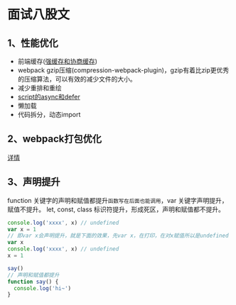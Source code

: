 # 面试八股文

## 1、性能优化

- 前端缓存([强缓存和协商缓存](https://juejin.cn/post/7083178636852854792))
- webpack gzip压缩(compression-webpack-plugin)，gzip有着比zip更优秀的压缩算法，可以有效的减少文件的大小。
- 减少重排和重绘
- [script的async和defer](https://twitter.com/wulianwen1/status/1724699387300069380)
- 懒加载
- 代码拆分，动态import

## 2、webpack打包优化

[详情](https://juejin.cn/post/7150204462257143822)

## 3、声明提升

function 关键字的声明和赋值都提升`函数写在后面也能调用`，var 关键字声明提升，赋值不提升。
let, const, class 标识符提升，形成死区，声明和赋值都不提升。

```js
console.log('xxxx', x) // undefined
var x = 1
// 即var x会声明提升，就是下面的效果，先var x，在打印，在对x赋值所以是undefined
var x
console.log('xxxx', x) // undefined
x = 1

say()
// 声明和赋值都提升
function say() {
  console.log('hi~')
}
```
